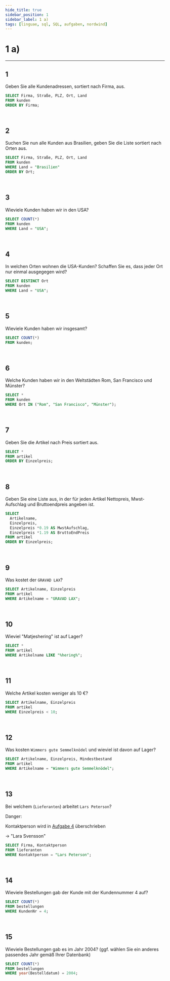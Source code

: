 ```yaml
---
hide_title: true
sidebar_position: 1
sidebar_label: 1 a)
tags: [linguae, sql, SQL, aufgaben, nordwind]
---
```


<CardHeading>

  # 1 a)
</CardHeading>

---

<CardChapter>

  ## 1

Geben Sie alle Kundenadressen, sortiert nach Firma, aus.

```sql
SELECT Firma, Straße, PLZ, Ort, Land
FROM kunden
ORDER BY Firma;
```

</CardChapter>
<br/>

<CardChapter>

  ## 2

Suchen Sie nun alle Kunden aus Brasilien, geben Sie die Liste sortiert nach Orten aus.

```sql
SELECT Firma, Straße, PLZ, Ort, Land
FROM kunden
WHERE Land = "Brasilien"
ORDER BY Ort;
```

</CardChapter>
<br/>

<CardChapter>

  ## 3

Wieviele Kunden haben wir in den USA?

```sql
SELECT COUNT(*) 
FROM kunden
WHERE Land = "USA";
```

</CardChapter>
<br/>

<CardChapter>

  ## 4

In welchen Orten wohnen die USA-Kunden? Schaffen Sie es, dass jeder Ort nur einmal ausgegegen wird?

```sql
SELECT DISTINCT Ort 
FROM kunden
WHERE Land = "USA";
```

</CardChapter>
<br/>

<CardChapter>

  ## 5

  Wieviele Kunden haben wir insgesamt?

```sql
SELECT COUNT(*) 
FROM kunden;
```

</CardChapter>
<br/>

<CardChapter>

  ## 6

Welche Kunden haben wir in den Weltstädten Rom, San Francisco und Münster?

```sql
SELECT * 
FROM kunden
WHERE Ort IN ("Rom", "San Francisco", "Münster");
```

</CardChapter>
<br/>

<CardChapter>

  ## 7

  Geben Sie die Artikel nach Preis sortiert aus.

```sql
SELECT *
FROM artikel
ORDER BY Einzelpreis;
```

</CardChapter>
<br/>

<CardChapter>

  ## 8

  Geben Sie eine Liste aus, in der für jeden Artikel Nettopreis, Mwst-Aufschlag und Bruttoendpreis angeben ist.

```sql
SELECT 
  Artikelname, 
  Einzelpreis, 
  Einzelpreis *0.19 AS MwstAufschlag, 
  Einzelpreis *1.19 AS BruttoEndPreis
FROM artikel
ORDER BY Einzelpreis;
```

</CardChapter>
<br/>

<CardChapter>

  ## 9

  Was kostet der `GRAVAD LAX`?

```sql
SELECT Artikelname, Einzelpreis
FROM artikel
WHERE Artikelname = "GRAVAD LAX";
```

</CardChapter>
<br/>

<CardChapter>

  ## 10

  Wieviel "Matjeshering" ist auf Lager?

```sql
SELECT *
FROM artikel
WHERE Artikelname LIKE "%hering%";
```

</CardChapter>
<br/>

<CardChapter>

  ## 11

  Welche Artikel kosten weniger als 10 €?

```sql
SELECT Artikelname, Einzelpreis
FROM artikel
WHERE Einzelpreis < 10;
```

</CardChapter>
<br/>

<CardChapter>

  ## 12

  Was kosten `Wimmers gute Semmelknödel` und wieviel ist davon auf Lager?

```sql
SELECT Artikelname, Einzelpreis, Mindestbestand
FROM artikel
WHERE Artikelname = "Wimmers gute Semmelknödel";
```

</CardChapter>
<br/>

<CardChapter>

  ## 13

  Bei welchem (`Lieferanten`) arbeitet `Lars Peterson`?

<CardDanger>

Danger:

Kontaktperson wird in [Aufgabe 4](./4.mdx/#3) überschrieben

-> "Lara Svensson"

</CardDanger>



```sql
SELECT Firma, Kontaktperson
FROM lieferanten
WHERE Kontaktperson = "Lars Peterson";
```

</CardChapter>
<br/>

<CardChapter>

  ## 14

  Wieviele Bestellungen gab der Kunde mit der Kundennummer 4 auf?

```sql
SELECT COUNT(*) 
FROM bestellungen 
WHERE KundenNr = 4;
```

</CardChapter>
<br/>

<CardChapter>

  ## 15

Wieviele Bestellungen gab es im Jahr 2004? (ggf. wählen Sie ein anderes passendes Jahr gemäß Ihrer Datenbank)

```sql
SELECT COUNT(*) 
FROM bestellungen 
WHERE year(Bestelldatum) = 2004;
```

</CardChapter>
<br/>

